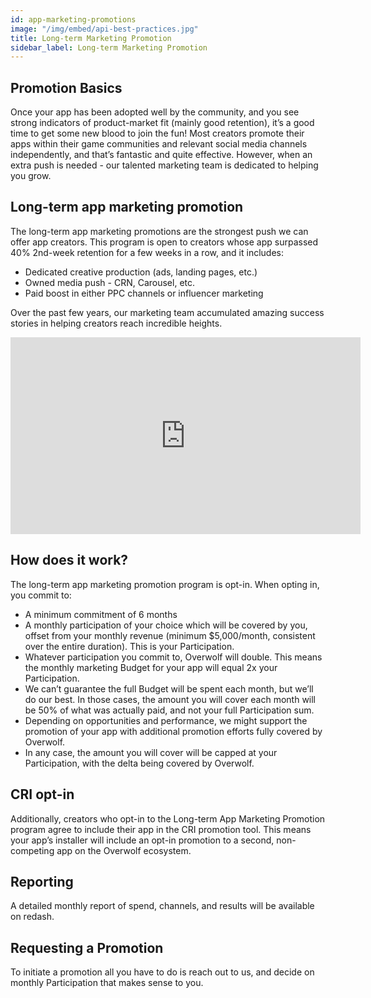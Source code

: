 ```yaml
---
id: app-marketing-promotions
image: "/img/embed/api-best-practices.jpg"
title: Long-term Marketing Promotion
sidebar_label: Long-term Marketing Promotion
---
```


## Promotion Basics
Once your app has been adopted well by the community, and you see strong indicators of product-market fit (mainly good retention), it’s a good time to get some new blood to join the fun! Most creators promote their apps within their game communities and relevant social media channels independently, and that’s fantastic and quite effective. However, when an extra push is needed - our talented marketing team is dedicated to helping you grow.


## Long-term app marketing promotion
The long-term app marketing promotions are the strongest push we can offer app creators. This program is open to creators whose app surpassed 40% 2nd-week retention for a few weeks in a row, and it includes:
- Dedicated creative production (ads, landing pages, etc.)
- Owned media push - CRN, Carousel, etc.
- Paid boost in either PPC channels or influencer marketing

Over the past few years, our marketing team accumulated amazing success stories in helping creators reach incredible heights. 
<iframe width="560" height="315" src="https://www.youtube.com/embed/b-6ZarPaDak" title="YouTube video player" frameBorder="0" allow="accelerometer; autoplay; clipboard-write; encrypted-media; gyroscope; picture-in-picture" allowFullScreen></iframe>


## How does it work?
The long-term app marketing promotion program is opt-in. When opting in, you commit to:
- A minimum commitment of 6 months
- A monthly participation of your choice which will be covered by you, offset from your monthly revenue (minimum $5,000/month, consistent over the entire duration). This is your Participation.
- Whatever participation you commit to, Overwolf will double. This means the monthly marketing Budget for your app will equal 2x your Participation.
- We can’t guarantee the full Budget will be spent each month, but we’ll do our best. In those cases, the amount you will cover each month will be 50% of what was actually paid, and not your full Participation sum. 
- Depending on opportunities and performance, we might support the promotion of your app with additional promotion efforts fully covered by Overwolf.
- In any case, the amount you will cover will be capped at your Participation, with the delta being covered by Overwolf.  


## CRI opt-in
Additionally, creators who opt-in to the Long-term App Marketing Promotion program agree to include their app in the CRI promotion tool. This means your app’s installer will include an opt-in promotion to a second, non-competing app on the Overwolf ecosystem.


## Reporting
A detailed monthly report of spend, channels, and results will be available on redash.


## Requesting a Promotion
To initiate a promotion all you have to do is reach out to us, and decide on monthly Participation that makes sense to you. 
